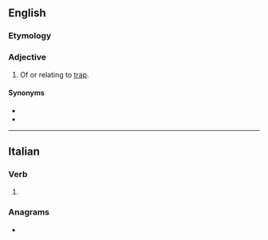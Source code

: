 ==English==

===Etymology===
{{suffix|en|trap|ose}}

===Adjective===
{{en-adj}}

# {{lb|en|mineralogy}} Of or relating to [[trap]].

====Synonyms====
* {{l|en|trappous}}
* {{l|en|trappy}}

----

==Italian==

===Verb===
{{head|it|verb form}}

# {{inflection of|it|trapporre||3|s|phis}}

===Anagrams===
* {{anagrams|it|a=aeopprst|appresto|apprestò|preposta|stapperò|stoppare|stopperà}}